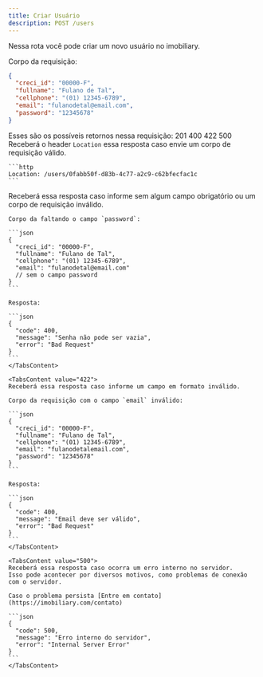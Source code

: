 ```yaml
---
title: Criar Usuário
description: POST /users
---
```


Nessa rota você pode criar um novo usuário no imobiliary.

Corpo da requisição:
```json
{
  "creci_id": "00000-F",
  "fullname": "Fulano de Tal",
  "cellphone": "(01) 12345-6789",
  "email": "fulanodetal@email.com",
  "password": "12345678"
}
```

Esses são os possíveis retornos nessa requisição:
<Tabs defaultValue="201" className="pb-1">
  <TabsList>
    <TabsTrigger value="201">201</TabsTrigger>
    <TabsTrigger value="400">400</TabsTrigger>
    <TabsTrigger value="422">422</TabsTrigger>
    <TabsTrigger value="500">500</TabsTrigger>
  </TabsList>
  <TabsContent value="201">
    Receberá o header `Location` essa resposta caso envie um corpo de requisição válido.

    ```http
    Location: /users/0fabb50f-d83b-4c77-a2c9-c62bfecfac1c
    ```
  </TabsContent>

  <TabsContent value="400">
    Receberá essa resposta caso informe sem algum campo obrigatório ou um corpo de requisição inválido.

    Corpo da faltando o campo `password`:

    ```json
    {
      "creci_id": "00000-F",
      "fullname": "Fulano de Tal",
      "cellphone": "(01) 12345-6789",
      "email": "fulanodetal@email.com"
      // sem o campo password
    }
    ```

    Resposta:

    ```json
    {
      "code": 400,
      "message": "Senha não pode ser vazia",
      "error": "Bad Request"
    }
    ```
    </TabsContent>

    <TabsContent value="422">
    Receberá essa resposta caso informe um campo em formato inválido.

    Corpo da requisição com o campo `email` inválido:

    ```json
    {
      "creci_id": "00000-F",
      "fullname": "Fulano de Tal",
      "cellphone": "(01) 12345-6789",
      "email": "fulanodetalemail.com",
      "password": "12345678"
    }
    ```

    Resposta:

    ```json
    {
      "code": 400,
      "message": "Email deve ser válido",
      "error": "Bad Request"
    }
    ```
    </TabsContent>

    <TabsContent value="500">
    Receberá essa resposta caso ocorra um erro interno no servidor.
    Isso pode acontecer por diversos motivos, como problemas de conexão com o servidor.

    Caso o problema persista [Entre em contato](https://imobiliary.com/contato)

    ```json
    {
      "code": 500,
      "message": "Erro interno do servidor",
      "error": "Internal Server Error"
    }
    ```
    </TabsContent>
</Tabs>